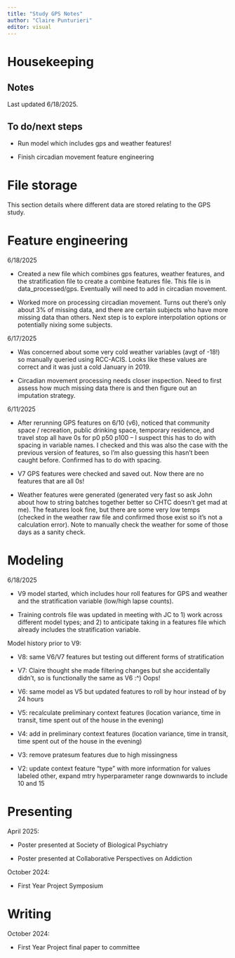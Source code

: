 ---
title: "Study GPS Notes"
author: "Claire Punturieri"
editor: visual
---

# Housekeeping

## Notes

Last updated 6/18/2025.

## To do/next steps

-   Run model which includes gps and weather features!

-   Finish circadian movement feature engineering

# File storage

This section details where different data are stored relating to the GPS study.

# Feature engineering

6/18/2025

-   Created a new file which combines gps features, weather features, and the stratification file to create a combine features file. This file is in data_processed/gps. Eventually will need to add in circadian movement.

-   Worked more on processing circadian movement. Turns out there's only about 3% of missing data, and there are certain subjects who have more missing data than others. Next step is to explore interpolation options or potentially nixing some subjects.

6/17/2025

-   Was concerned about some very cold weather variables (avgt of -18!) so manually queried using RCC-ACIS. Looks like these values are correct and it was just a cold January in 2019.

-   Circadian movement processing needs closer inspection. Need to first assess how much missing data there is and then figure out an imputation strategy.

6/11/2025

-   After rerunning GPS features on 6/10 (v6), noticed that community space / recreation, public drinking space, temporary residence, and travel stop all have 0s for p0 p50 p100 – I suspect this has to do with spacing in variable names. I checked and this was also the case with the previous version of features, so I'm also guessing this hasn't been caught before. Confirmed has to do with spacing.

-   V7 GPS features were checked and saved out. Now there are no features that are all 0s!

-   Weather features were generated (generated very fast so ask John about how to string batches together better so CHTC doesn't get mad at me). The features look fine, but there are some very low temps (checked in the weather raw file and confirmed those exist so it's not a calculation error). Note to manually check the weather for some of those days as a sanity check.

# Modeling

6/18/2025

-   V9 model started, which includes hour roll features for GPS and weather and the stratification variable (low/high lapse counts).

-   Training controls file was updated in meeting with JC to 1) work across different model types; and 2) to anticipate taking in a features file which already includes the stratification variable.

Model history prior to V9:

-   V8: same V6/V7 features but testing out different forms of stratification

-   V7: Claire thought she made filtering changes but she accidentally didn't, so is functionally the same as V6 :\^) Oops!

-   V6: same model as V5 but updated features to roll by hour instead of by 24 hours

-   V5: recalculate preliminary context features (location variance, time in transit, time spent out of the house in the evening)

-   V4: add in preliminary context features (location variance, time in transit, time spent out of the house in the evening)

-   V3: remove pratesum features due to high missingness

-   V2: update context feature "type" with more information for values labeled other, expand mtry hyperparameter range downwards to include 10 and 15

# Presenting

April 2025:

-   Poster presented at Society of Biological Psychiatry

-   Poster presented at Collaborative Perspectives on Addiction

October 2024:

-   First Year Project Symposium

# Writing

October 2024:

-   First Year Project final paper to committee
